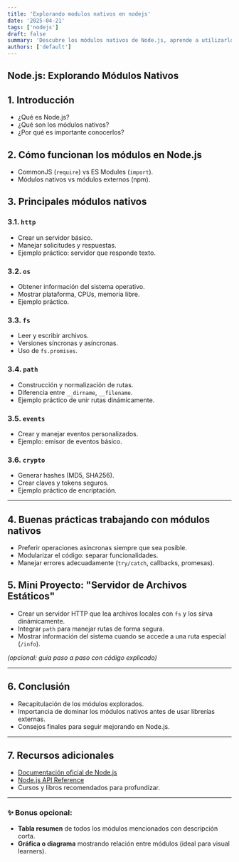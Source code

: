 ```yaml
---
title: 'Explorando modulos nativos en nodejs'
date: '2025-04-21'
tags: ['nodejs']
draft: false
summary: 'Descubre los módulos nativos de Node.js, aprende a utilizarlos eficientemente y domina las funcionalidades clave como HTTP, OS, FS, Path, Events y Crypto'
authors: ['default']
---
```


## Node.js: Explorando Módulos Nativos

## 1. Introducción

- ¿Qué es Node.js?
- ¿Qué son los módulos nativos?
- ¿Por qué es importante conocerlos?

## 2. Cómo funcionan los módulos en Node.js

- CommonJS (`require`) vs ES Modules (`import`).
- Módulos nativos vs módulos externos (npm).

## 3. Principales módulos nativos

### 3.1. `http`

- Crear un servidor básico.
- Manejar solicitudes y respuestas.
- Ejemplo práctico: servidor que responde texto.

### 3.2. `os`

- Obtener información del sistema operativo.
- Mostrar plataforma, CPUs, memoria libre.
- Ejemplo práctico.

### 3.3. `fs`

- Leer y escribir archivos.
- Versiones síncronas y asíncronas.
- Uso de `fs.promises`.

### 3.4. `path`

- Construcción y normalización de rutas.
- Diferencia entre `__dirname`, `__filename`.
- Ejemplo práctico de unir rutas dinámicamente.

### 3.5. `events`

- Crear y manejar eventos personalizados.
- Ejemplo: emisor de eventos básico.

### 3.6. `crypto`

- Generar hashes (MD5, SHA256).
- Crear claves y tokens seguros.
- Ejemplo práctico de encriptación.

---

## 4. Buenas prácticas trabajando con módulos nativos

- Preferir operaciones asíncronas siempre que sea posible.
- Modularizar el código: separar funcionalidades.
- Manejar errores adecuadamente (`try/catch`, callbacks, promesas).

## 5. Mini Proyecto: "Servidor de Archivos Estáticos"

- Crear un servidor HTTP que lea archivos locales con `fs` y los sirva dinámicamente.
- Integrar `path` para manejar rutas de forma segura.
- Mostrar información del sistema cuando se accede a una ruta especial (`/info`).

_(opcional: guía paso a paso con código explicado)_

---

## 6. Conclusión

- Recapitulación de los módulos explorados.
- Importancia de dominar los módulos nativos antes de usar librerías externas.
- Consejos finales para seguir mejorando en Node.js.

---

## 7. Recursos adicionales

- [Documentación oficial de Node.js](https://nodejs.org/en/docs/)
- [Node.js API Reference](https://nodejs.org/dist/latest-v18.x/docs/api/)
- Cursos y libros recomendados para profundizar.

---

### ✨ Bonus opcional:

- **Tabla resumen** de todos los módulos mencionados con descripción corta.
- **Gráfica o diagrama** mostrando relación entre módulos (ideal para visual learners).
